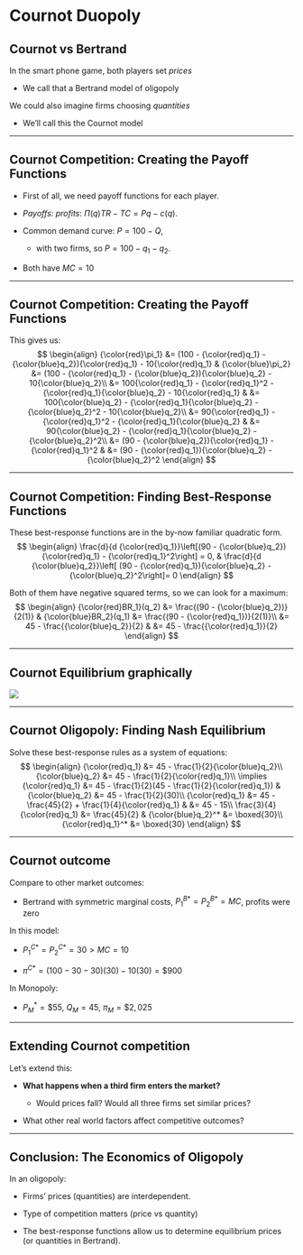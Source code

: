 # Cournot Duopoly

## Cournot vs Bertrand

In the smart phone game, both players set *prices*
  
  * We call that a [Bertrand]{.hi} model of oligopoly

We could also imagine firms choosing *quantities*

  * We'll call this the [Cournot]{.hi} model

---

## Cournot Competition: Creating the Payoff Functions
::: {.incremental}

* First of all, we need payoff functions for each player.

* *Payoffs: profits*: $\Pi(q) TR - TC = Pq - c(q)$.

* Common demand curve: $P = 100 - Q$,
  - with two firms, so $P = 100 - q_1 - q_2$.

* Both have $MC=10$

:::

---

## Cournot Competition: Creating the Payoff Functions
This gives us:
$$
\begin{align}
{\color{red}\pi_1} &= (100 - {\color{red}q_1} - {\color{blue}q_2}){\color{red}q_1} - 10{\color{red}q_1} & {\color{blue}\pi_2} &= (100 - {\color{red}q_1} - {\color{blue}q_2}){\color{blue}q_2} - 10{\color{blue}q_2}\\
&= 100{\color{red}q_1} - {\color{red}q_1}^2 - {\color{red}q_1}{\color{blue}q_2} - 10{\color{red}q_1} & &= 100{\color{blue}q_2} - {\color{red}q_1}{\color{blue}q_2} - {\color{blue}q_2}^2 - 10{\color{blue}q_2}\\
&= 90{\color{red}q_1} - {\color{red}q_1}^2 - {\color{red}q_1}{\color{blue}q_2} & &= 90{\color{blue}q_2} - {\color{red}q_1}{\color{blue}q_2} - {\color{blue}q_2}^2\\
&= (90 - {\color{blue}q_2}){\color{red}q_1} - {\color{red}q_1}^2 & &= (90 - {\color{red}q_1}){\color{blue}q_2} - {\color{blue}q_2}^2
\end{align}
$$

---

## Cournot Competition: Finding Best-Response Functions
These best-response functions are in the by-now familiar quadratic form. 
$$
\begin{align}
\frac{d}{d {\color{red}q_1}}\left[(90 - {\color{blue}q_2}){\color{red}q_1} - {\color{red}q_1}^2\right] = 0, &
\frac{d}{d {\color{blue}q_2}}\left[ (90 - {\color{red}q_1}){\color{blue}q_2} - {\color{blue}q_2}^2\right]= 0
\end{align}
$$

Both of them have negative squared terms, so we can look for a maximum:
$$
\begin{align}
{\color{red}BR_1}(q_2) &= \frac{(90 - {\color{blue}q_2})}{2(1)} & {\color{blue}BR_2}(q_1) &= \frac{(90 - {\color{red}q_1})}{2(1)}\\
    &= 45 - \frac{{\color{blue}q_2}}{2}      &     &= 45 - \frac{{\color{red}q_1}}{2}
\end{align}
$$

---

## Cournot Equilibrium graphically

![](figures/cournot-nash.png)

---

## Cournot Oligopoly: Finding Nash Equilibrium

Solve these best-response rules as a system of equations:
$$
\begin{align}
{\color{red}q_1} &= 45 - \frac{1}{2}{\color{blue}q_2}\\
{\color{blue}q_2} &= 45 - \frac{1}{2}{\color{red}q_1}\\
\implies {\color{red}q_1} &= 45 - \frac{1}{2}(45 - \frac{1}{2}{\color{red}q_1}) & {\color{blue}q_2} &= 45 - \frac{1}{2}(30)\\
{\color{red}q_1} &= 45 - \frac{45}{2} + \frac{1}{4}{\color{red}q_1} & &= 45 - 15\\
\frac{3}{4}{\color{red}q_1} &= \frac{45}{2} & {\color{blue}q_2}^* &= \boxed{30}\\
{\color{red}q_1}^* &= \boxed{30}
\end{align}
$$

---

## Cournot outcome

Compare to other market outcomes:

  * Bertrand with symmetric marginal costs, $P_1^{B*}=P_2^{B*}=MC$, profits were zero

In this model:

  * $P_1^{C*}=P_2^{C*}=30 > MC= 10$

  * $\pi^{C*} = (100-30-30)(30) - 10(30) = \$900$

In Monopoly:

  * $P_M^* = \$55$, $Q_M = 45$, $\pi_M = \$2,025$

---

## Extending Cournot competition

Let’s extend this:

* **What happens when a third firm enters the market?**

  - Would prices fall? Would all three firms set similar prices?

* What other real world factors affect competitive outcomes?

---

<!-- ## Another Cournot Example
> Crude oil is transported across the globe in enormous tanker ships called
> Very Large Crude Carriers (VLCCs). By 2001, more than 92% of all new
> VLCCs were built in South Korea and Japan. Assume that the price of new
> VLCCs (in millions of dollars) is determined by the function $P = 180 - Q$,
> where $Q = q_{Korea} + q_{Japan}$. (That is, assume that only Japan and Korea
> produce VLCCs, so they are a duopoly.) Assume that the cost of building
> each ship is $30 million in both Korea and Japan. That is, $c_{Korea} = c_{Japan} = 30$,
> where the per-ship cost is measured in millions of dollars.

--- -->

## Conclusion: The Economics of Oligopoly

In an oligopoly:

* Firms’ prices (quantities) are interdependent.

* Type of competition matters (price vs quantity)

* The best-response functions allow us to determine equilibrium prices (or quantities in Bertrand).
